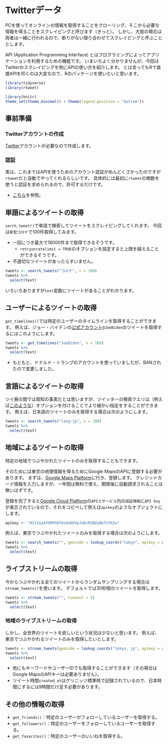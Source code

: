 # Twitterデータ {#twitter-data}

PCを使ってオンラインの情報を取得することをクローリング、そこから必要な情報を得ることをスクレイピングと呼びます（きっと）。
しかし、大抵の場合は両者は一緒に行われるので、断りがない限り合わせてスクレイピングと呼ぶこととします。

API (Application Programming Interface) とはプログラミングによってアプリケーションを利用するための機能です。
いまいちよく分かりませんが、今回はTwitterのスクレイピングを例にAPIの使い方を紹介します。
とは言ってもRで直接APIを叩くのは大変なので、Rのパッケージを使いたいと思います。

```r
library(tidyverse)
library(rtweet)
```

```r
library(knitr)
theme_set(theme_minimal() + theme(legend.position = "bottom"))
```

## 事前準備

### Twitterアカウントの作成

[Twitter](https://twitter.com/)アカウントが必要なので作成します。

### 認証

実は、これまではAPIを使うためのアカウント認証がめんどくさかったのですが`rtweet`だと自動でやってくれるらしいです。
具体的には最初に`rtweet`の関数を使うと認証を求められるので、許可するだけです。

- [こちら](https://notchained.hatenablog.com/entry/2018/02/09/143304)を参照。

## 単語によるツイートの取得

`serch_tweet()`で単語で検索してツイートをスクレイピングしてくれます。
今回は`新型コロナ`で100件取得してみます。

- 一回につき最大で18000件まで取得できるそうです。
  - `retryonratelimit = TRUE`のオプションを設定すると上限を越えることができるそうです。
- 不適切なツイートがあったらすいません。

```r
tweets <- search_tweets("コロナ", n = 100)
tweets %>% 
  select(text)
```

いろいろありますが`text`変数にツイートがあることがわかります。

## ユーザーによるツイートの取得

`get_timelines()`では特定のユーザーのタイムラインを取得することができます。
例えば、ジョー・バイデンの[公式アカウント](https://twitter.com/joebiden)`@JoeBiden`のツイートを取得するにはこのようにします。

```r
tweets <- get_timelines("JoeBiden", n = 100)
tweets %>% 
  select(text)
```

- もともと、ドナルド・トランプのアカウントを使っていましたが、BANされたので変更しました。

## 言語によるツイートの取得

ツイ廃の間では周知の事実だとは思いますが、ツイッターの検索クエリは（例えば[このような](https://www.howtonote.jp/twitter/search/index2.html)）オプションを付けることでより細かい指定をすることができます。
例えば、日本語のツイートのみを取得する場合は次のようにします。

```r
tweets <- search_tweets("lang:jp", n = 100)
tweets %>% 
  select(text)
```

## 地域によるツイートの取得

特定の地域でつぶやかれたツイートのみを取得することもできます。

そのためには東京の地理情報を得るためにGoogle MapsのAPIに登録する必要があります。
まずは、[Google Maps Platform](https://cloud.google.com/maps-platform/)に行き、登録します。
クレジットカード情報を入力しますが、一年間は無料で使え、期限後に自動請求されることは無いはずです。

登録を完了すると[Google Cloud Platform](https://console.cloud.google.com)の`APIとサービス`内の`認証情報`に`API key`が表示されているので、それをコピペして例えば`apikey`のようなオブジェクトにします。

```r
apikey <- "AIzaSyAfORPG6TAsOuK6VpJxRcRSBDyBwTnYKIw"
```

例えば、東京でつぶやかれたツイートのみを取得する場合は次のようにします。

```r
tweets <- search_tweets("", geocode = lookup_coords("tokyo", apikey = apikey), n = 100)
tweets %>% 
  select(text)
```

## ライブストリームの取得

今からつぶやかれる全てのツイートからランダムサンプリングする場合は`stream_tweets()`を使います。
デフォルトでは30秒間のツイートを取得します。

```r
tweets <- stream_tweets("", timeout = 5)
tweets %>% 
  select(text)
```

### 地域のライブストリームの取得

しかし、全世界のツイートを欲しいという状況は少ないと思います。
例えば、東京でつぶやかれるツイートのみを取得したいとします。

```r
tweets <- stream_tweets(geocode = lookup_coords("tokyo, jp", apikey = apikey), timeout = 5)
tweets %>% 
  select(text)
```

- 他にもキーワードやユーザーIDでも取得することができます（その場合はGoogle MapsのAPIキーは必要ありません）。
- ツイート時間`created_at`はグリニッジ標準時で記録されているので、日本時間にするには9時間だけ足す必要があります。

## その他の情報の取得

- `get_friends()`：特定のユーザーがフォローしているユーザーを取得する。
- `get_followers()`：特定のユーザーをフォローしているユーザーを取得する。
- `get_favarites()`：特定のユーザーのいいねを取得する。